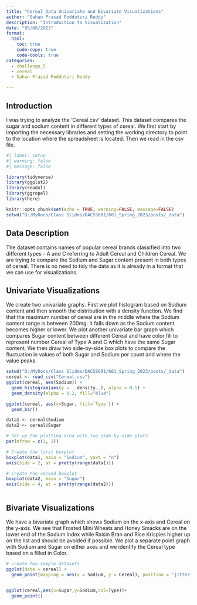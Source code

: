 ```yaml
---
title: "Cereal Data Univariate and Bivariate Visualizations"
author: "Sahan Prasad Podduturi Reddy"
description: "Introduction to Visualization"
date: "05/08/2023"
format:
  html:
    toc: true
    code-copy: true
    code-tools: true
categories:
  - challenge_5
  - cereal
  - Sahan Prasad Podduturi Reddy

---
```


## Introduction

I was trying to analyze the 'Cereal.csv' dataset. This dataset compares the sugar and sodium content in different types of cereal. We first start by importing the necessary libraries and setting the working directory to point to the location where the spreadsheet is located. Then we read in the csv file.

```r
#| label: setup
#| warning: false
#| message: false

library(tidyverse)
library(ggplot2)
library(readxl)
library(ggrepel)
library(here)

knitr::opts_chunk$set(echo = TRUE, warning=FALSE, message=FALSE)
setwd("D:/MyDocs/Class Slides/DACSS601/601_Spring_2023/posts/_data")
```

## Data Description

The dataset contains names of popular cereal brands classified into two different types - A and C referring to Adult Cereal and Children Cereal. We are trying to compare the Sodium and Sugar content present in both types of cereal. There is no need to tidy the data as it is already in a format that we can use for visualizations.

## Univariate Visualizations
We create two univariate graphs. First we plot histogram based on Sodium content and then smooth the distribution with a density function. We find that the maximum number of cereal are in the middle where the Sodium content range is between 200mg. It falls down as the Sodium content becomes higher or lower. We plot another univariate bar graph which compares Sugar content between different Cereal and have color fill to represent number Cereal of Type A and C which have the same Sugar content. We then draw two side-by-side box plots to compare the fluctuation in values of both Sugar and Sodium per count and where the value peaks.

```r

setwd("D:/MyDocs/Class Slides/DACSS601/601_Spring_2023/posts/_data")
cereal <- read_csv("Cereal.csv")
ggplot(cereal, aes(Sodium)) + 
  geom_histogram(aes(y = ..density..), alpha = 0.5) +
  geom_density(alpha = 0.2, fill="blue")

ggplot(cereal, aes(x=Sugar, fill=`Type`)) +
  geom_bar()

data1 <- cereal$Sodium
data2 <- cereal$Sugar

# Set up the plotting area with two side-by-side plots
par(mfrow = c(1, 2))

# Create the first boxplot
boxplot(data1, main = "Sodium", yaxt = "n")
axis(side = 2, at = pretty(range(data1)))

# Create the second boxplot
boxplot(data2, main = "Sugar")
axis(side = 4, at = pretty(range(data2)))



```
## Bivariate Visualizations

We have a bivariate graph which shows Sodium on the x-axis and Cereal on the y-axis. We see that Frosted Mini Wheats and Honey Smacks are on the lower end of the Sodium index while Raisin Bran and Rice Krispies higher up on the list and should be avoided if possible. We plot a separate point graph with Sodium and Sugar on either axes and we identify the Cereal type based on a filled in Color.

```r
# create two sample datasets
ggplot(data = cereal) + 
  geom_point(mapping = aes(x = Sodium, y = Cereal), position = "jitter")


ggplot(cereal,aes(x=Sugar,y=Sodium,col=Type))+
  geom_point()

```
